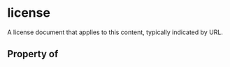 # license

A license document that applies to this content, typically indicated by URL.

## Property of



